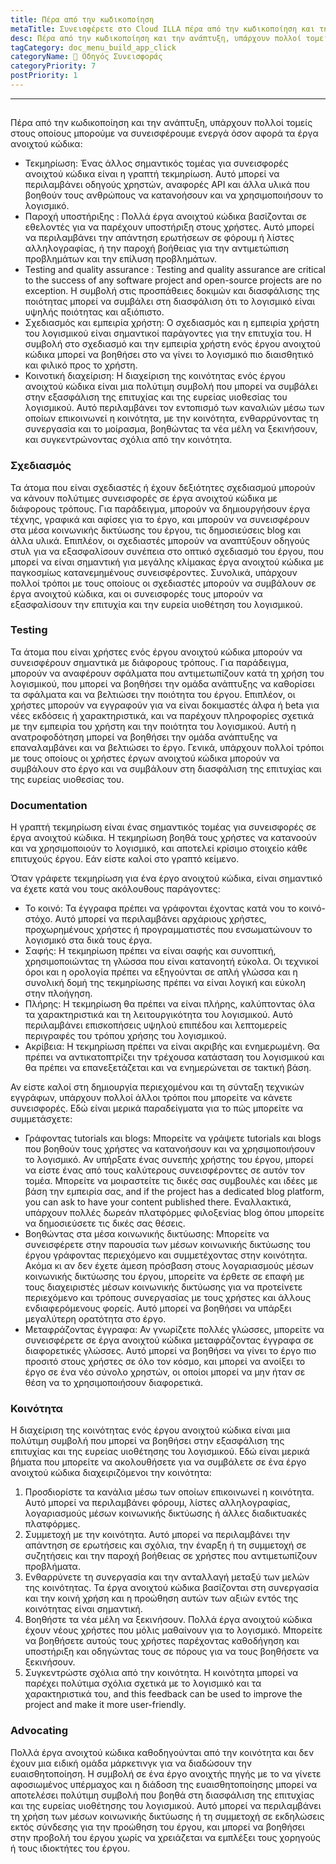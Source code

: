 ```yaml
---
title: Πέρα από την κωδικοποίηση
metaTitle: Συνεισφέρετε στο Cloud ILLA πέρα από την κωδικοποίηση και την ανάπτυξη
desc: Πέρα από την κωδικοποίηση και την ανάπτυξη, υπάρχουν πολλοί τομείς στους οποίους μπορούμε να συνεισφέρουμε ενεργά στο σύννεφο της ILLA
tagCategory: doc_menu_build_app_click
categoryName: 📎 Οδηγός Συνεισφοράς
categoryPriority: 7
postPriority: 1
---
```


* * *

## <Heading hidden>Πέρα από τον κώδικα</Heading>

Πέρα από την κωδικοποίηση και την ανάπτυξη, υπάρχουν πολλοί τομείς στους οποίους μπορούμε να συνεισφέρουμε ενεργά όσον αφορά τα έργα ανοιχτού κώδικα:

-   Τεκμηρίωση: Ένας άλλος σημαντικός τομέας για συνεισφορές ανοιχτού κώδικα είναι η γραπτή τεκμηρίωση. Αυτό μπορεί να περιλαμβάνει οδηγούς χρηστών, αναφορές API και άλλα υλικά που βοηθούν τους ανθρώπους να κατανοήσουν και να χρησιμοποιήσουν το λογισμικό.
-   Παροχή υποστήριξης : Πολλά έργα ανοιχτού κώδικα βασίζονται σε εθελοντές για να παρέχουν υποστήριξη στους χρήστες. Αυτό μπορεί να περιλαμβάνει την απάντηση ερωτήσεων σε φόρουμ ή λίστες αλληλογραφίας, ή την παροχή βοήθειας για την αντιμετώπιση προβλημάτων και την επίλυση προβλημάτων.
-   Testing and quality assurance : Testing and quality assurance are critical to the success of any software project and open-source projects are no exception. Η συμβολή στις προσπάθειες δοκιμών και διασφάλισης της ποιότητας μπορεί να συμβάλει στη διασφάλιση ότι το λογισμικό είναι υψηλής ποιότητας και αξιόπιστο.
-   Σχεδιασμός και εμπειρία χρήστη: Ο σχεδιασμός και η εμπειρία χρήστη του λογισμικού είναι σημαντικοί παράγοντες για την επιτυχία του. Η συμβολή στο σχεδιασμό και την εμπειρία χρήστη ενός έργου ανοιχτού κώδικα μπορεί να βοηθήσει στο να γίνει το λογισμικό πιο διαισθητικό και φιλικό προς το χρήστη.
-   Κοινοτική διαχείριση: Η διαχείριση της κοινότητας ενός έργου ανοιχτού κώδικα είναι μια πολύτιμη συμβολή που μπορεί να συμβάλει στην εξασφάλιση της επιτυχίας και της ευρείας υιοθεσίας του λογισμικού. Αυτό περιλαμβάνει τον εντοπισμό των καναλιών μέσω των οποίων επικοινωνεί η κοινότητα, με την κοινότητα, ενθαρρύνοντας τη συνεργασία και το μοίρασμα, βοηθώντας τα νέα μέλη να ξεκινήσουν, και συγκεντρώνοντας σχόλια από την κοινότητα.

### [](https://www.illacloud.com/zh-CN/blog/opensource-for-non-developers#design)Σχεδιασμός

Τα άτομα που είναι σχεδιαστές ή έχουν δεξιότητες σχεδιασμού μπορούν να κάνουν πολύτιμες συνεισφορές σε έργα ανοιχτού κώδικα με διάφορους τρόπους. Για παράδειγμα, μπορούν να δημιουργήσουν έργα τέχνης, γραφικά και αφίσες για το έργο, και μπορούν να συνεισφέρουν στα μέσα κοινωνικής δικτύωσης του έργου, τις δημοσιεύσεις blog και άλλα υλικά. Επιπλέον, οι σχεδιαστές μπορούν να αναπτύξουν οδηγούς στυλ για να εξασφαλίσουν συνέπεια στο οπτικό σχεδιασμό του έργου, που μπορεί να είναι σημαντική για μεγάλης κλίμακας έργα ανοιχτού κώδικα με παγκοσμίως κατανεμημένους συνεισφέροντες. Συνολικά, υπάρχουν πολλοί τρόποι με τους οποίους οι σχεδιαστές μπορούν να συμβάλουν σε έργα ανοιχτού κώδικα, και οι συνεισφορές τους μπορούν να εξασφαλίσουν την επιτυχία και την ευρεία υιοθέτηση του λογισμικού.

### [](https://www.illacloud.com/zh-CN/blog/opensource-for-non-developers#testing)Testing

Τα άτομα που είναι χρήστες ενός έργου ανοιχτού κώδικα μπορούν να συνεισφέρουν σημαντικά με διάφορους τρόπους. Για παράδειγμα, μπορούν να αναφέρουν σφάλματα που αντιμετωπίζουν κατά τη χρήση του λογισμικού, που μπορεί να βοηθήσει την ομάδα ανάπτυξης να καθορίσει τα σφάλματα και να βελτιώσει την ποιότητα του έργου. Επιπλέον, οι χρήστες μπορούν να εγγραφούν για να είναι δοκιμαστές άλφα ή beta για νέες εκδόσεις ή χαρακτηριστικά, και να παρέχουν πληροφορίες σχετικά με την εμπειρία του χρήστη και την ποιότητα του λογισμικού. Αυτή η ανατροφοδότηση μπορεί να βοηθήσει την ομάδα ανάπτυξης να επαναλαμβάνει και να βελτιώσει το έργο. Γενικά, υπάρχουν πολλοί τρόποι με τους οποίους οι χρήστες έργων ανοιχτού κώδικα μπορούν να συμβάλουν στο έργο και να συμβάλουν στη διασφάλιση της επιτυχίας και της ευρείας υιοθεσίας του.

### [](https://www.illacloud.com/zh-CN/blog/opensource-for-non-developers#documentation)Documentation

Η γραπτή τεκμηρίωση είναι ένας σημαντικός τομέας για συνεισφορές σε έργα ανοιχτού κώδικα. Η τεκμηρίωση βοηθά τους χρήστες να κατανοούν και να χρησιμοποιούν το λογισμικό, και αποτελεί κρίσιμο στοιχείο κάθε επιτυχούς έργου. Εάν είστε καλοί στο γραπτό κείμενο.

Όταν γράφετε τεκμηρίωση για ένα έργο ανοιχτού κώδικα, είναι σημαντικό να έχετε κατά νου τους ακόλουθους παράγοντες:

-   Το κοινό: Τα έγγραφα πρέπει να γράφονται έχοντας κατά νου το κοινό-στόχο. Αυτό μπορεί να περιλαμβάνει αρχάριους χρήστες, προχωρημένους χρήστες ή προγραμματιστές που ενσωματώνουν το λογισμικό στα δικά τους έργα.
-   Σαφής: Η τεκμηρίωση πρέπει να είναι σαφής και συνοπτική, χρησιμοποιώντας τη γλώσσα που είναι κατανοητή εύκολα. Οι τεχνικοί όροι και η ορολογία πρέπει να εξηγούνται σε απλή γλώσσα και η συνολική δομή της τεκμηρίωσης πρέπει να είναι λογική και εύκολη στην πλοήγηση.
-   Πλήρης: Η τεκμηρίωση θα πρέπει να είναι πλήρης, καλύπτοντας όλα τα χαρακτηριστικά και τη λειτουργικότητα του λογισμικού. Αυτό περιλαμβάνει επισκοπήσεις υψηλού επιπέδου και λεπτομερείς περιγραφές του τρόπου χρήσης του λογισμικού.
-   Ακρίβεια: Η τεκμηρίωση πρέπει να είναι ακριβής και ενημερωμένη. Θα πρέπει να αντικατοπτρίζει την τρέχουσα κατάσταση του λογισμικού και θα πρέπει να επανεξετάζεται και να ενημερώνεται σε τακτική βάση.

Αν είστε καλοί στη δημιουργία περιεχομένου και τη σύνταξη τεχνικών εγγράφων, υπάρχουν πολλοί άλλοι τρόποι που μπορείτε να κάνετε συνεισφορές. Εδώ είναι μερικά παραδείγματα για το πώς μπορείτε να συμμετάσχετε:

-   Γράφοντας tutorials και blogs: Μπορείτε να γράψετε tutorials και blogs που βοηθούν τους χρήστες να κατανοήσουν και να χρησιμοποιήσουν το λογισμικό. Αν υπήρξατε ένας συνεπής χρήστης του έργου, μπορεί να είστε ένας από τους καλύτερους συνεισφέροντες σε αυτόν τον τομέα. Μπορείτε να μοιραστείτε τις δικές σας συμβουλές και ιδέες με βάση την εμπειρία σας, and if the project has a dedicated blog platform, you can ask to have your content published there. Εναλλακτικά, υπάρχουν πολλές δωρεάν πλατφόρμες φιλοξενίας blog όπου μπορείτε να δημοσιεύσετε τις δικές σας θέσεις.
-   Βοηθώντας στα μέσα κοινωνικής δικτύωσης: Μπορείτε να συνεισφέρετε στην παρουσία των μέσων κοινωνικής δικτύωσης του έργου γράφοντας περιεχόμενο και συμμετέχοντας στην κοινότητα. Ακόμα κι αν δεν έχετε άμεση πρόσβαση στους λογαριασμούς μέσων κοινωνικής δικτύωσης του έργου, μπορείτε να έρθετε σε επαφή με τους διαχειριστές μέσων κοινωνικής δικτύωσης για να προτείνετε περιεχόμενο και τρόπους συνεργασίας με τους χρήστες και άλλους ενδιαφερόμενους φορείς. Αυτό μπορεί να βοηθήσει να υπάρξει μεγαλύτερη ορατότητα στο έργο.
-   Μεταφράζοντας έγγραφα: Αν γνωρίζετε πολλές γλώσσες, μπορείτε να συνεισφέρετε σε έργα ανοιχτού κώδικα μεταφράζοντας έγγραφα σε διαφορετικές γλώσσες. Αυτό μπορεί να βοηθήσει να γίνει το έργο πιο προσιτό στους χρήστες σε όλο τον κόσμο, και μπορεί να ανοίξει το έργο σε ένα νέο σύνολο χρηστών, οι οποίοι μπορεί να μην ήταν σε θέση να το χρησιμοποιήσουν διαφορετικά.

### [](https://www.illacloud.com/zh-CN/blog/opensource-for-non-developers#community)Κοινότητα

Η διαχείριση της κοινότητας ενός έργου ανοιχτού κώδικα είναι μια πολύτιμη συμβολή που μπορεί να βοηθήσει στην εξασφάλιση της επιτυχίας και της ευρείας υιοθέτησης του λογισμικού. Εδώ είναι μερικά βήματα που μπορείτε να ακολουθήσετε για να συμβάλετε σε ένα έργο ανοιχτού κώδικα διαχειριζόμενοι την κοινότητα:

1.  Προσδιορίστε τα κανάλια μέσω των οποίων επικοινωνεί η κοινότητα. Αυτό μπορεί να περιλαμβάνει φόρουμ, λίστες αλληλογραφίας, λογαριασμούς μέσων κοινωνικής δικτύωσης ή άλλες διαδικτυακές πλατφόρμες.
2.  Συμμετοχή με την κοινότητα. Αυτό μπορεί να περιλαμβάνει την απάντηση σε ερωτήσεις και σχόλια, την έναρξη ή τη συμμετοχή σε συζητήσεις και την παροχή βοήθειας σε χρήστες που αντιμετωπίζουν προβλήματα.
3.  Ενθαρρύνετε τη συνεργασία και την ανταλλαγή μεταξύ των μελών της κοινότητας. Τα έργα ανοιχτού κώδικα βασίζονται στη συνεργασία και την κοινή χρήση και η προώθηση αυτών των αξιών εντός της κοινότητας είναι σημαντική.
4.  Βοηθήστε τα νέα μέλη να ξεκινήσουν. Πολλά έργα ανοιχτού κώδικα έχουν νέους χρήστες που μόλις μαθαίνουν για το λογισμικό. Μπορείτε να βοηθήσετε αυτούς τους χρήστες παρέχοντας καθοδήγηση και υποστήριξη και οδηγώντας τους σε πόρους για να τους βοηθήσετε να ξεκινήσουν.
5.  Συγκεντρώστε σχόλια από την κοινότητα. Η κοινότητα μπορεί να παρέχει πολύτιμα σχόλια σχετικά με το λογισμικό και τα χαρακτηριστικά του, and this feedback can be used to improve the project and make it more user-friendly.

### [](https://www.illacloud.com/zh-CN/blog/opensource-for-non-developers#advocating)Advocating

Πολλά έργα ανοιχτού κώδικα καθοδηγούνται από την κοινότητα και δεν έχουν μια ειδική ομάδα μάρκετινγκ για να διαδώσουν την ευαισθητοποίηση. Η συμβολή σε ένα έργο ανοιχτής πηγής με το να γίνετε αφοσιωμένος υπέρμαχος και η διάδοση της ευαισθητοποίησης μπορεί να αποτελέσει πολύτιμη συμβολή που βοηθά στη διασφάλιση της επιτυχίας και της ευρείας υιοθέτησης του λογισμικού. Αυτό μπορεί να περιλαμβάνει τη χρήση των μέσων κοινωνικής δικτύωσης ή τη συμμετοχή σε εκδηλώσεις εκτός σύνδεσης για την προώθηση του έργου, και μπορεί να βοηθήσει στην προβολή του έργου χωρίς να χρειάζεται να εμπλέξει τους χορηγούς ή τους ιδιοκτήτες του έργου.
